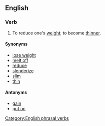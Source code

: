 ==English==

===Verb===
{{infl|en|verb|head=to [[slim]] [[down]]}}

# To reduce one's [[weight]]; to become [[thinner]].

====Synonyms====
*[[lose weight]]
*[[melt off]]
*[[reduce]]
*[[slenderize]]
*[[slim]]
*[[thin]]

====Antonyms====
*[[gain]]
*[[put on]]
[[Category:English phrasal verbs]]